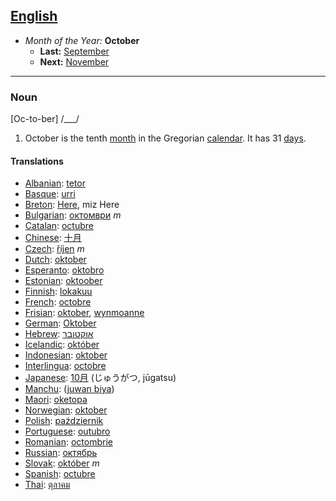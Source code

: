== [[English]] ==
*''Month of the Year:'' '''October'''
**'''Last:''' [[September]]
**'''Next:''' [[November]]
----

===Noun===
[Oc-to-ber] /___/

#October is the tenth [[month]] in the Gregorian [[calendar]]. It has 31 [[day]]s.

====Translations====
*[[Albanian]]: [[tetor]]
*[[Basque]]: [[urri]]
*[[Breton]]: [[Here]], miz Here
*[[Bulgarian]]: [[октомври]] ''m''
*[[Catalan]]: [[octubre]]
*[[Chinese]]: [[十月]]
*[[Czech]]: [[říjen]] ''m''
*[[Dutch]]: [[oktober]]
*[[Esperanto]]: [[oktobro]]
*[[Estonian]]: [[oktoober]]
*[[Finnish]]: [[lokakuu]]
*[[French]]: [[octobre]]
*[[Frisian]]: [[oktober]], [[wynmoanne]]
*[[German]]: [[Oktober]]
*[[Hebrew]]: [[אוקטובר]]
*[[Icelandic]]: [[október]]
*[[Indonesian]]: [[oktober]]
*[[Interlingua]]: [[octobre]]
*[[Japanese]]: [[10月]] (じゅうがつ, jūgatsu)
*[[Manchu]]: ([[juwan biya]])
*[[Maori]]: [[oketopa]]
*[[Norwegian]]: [[oktober]]
*[[Polish]]: [[październik]]
*[[Portuguese]]: [[outubro]]
*[[Romanian]]: [[octombrie]]
*[[Russian]]: [[октябрь]]
*[[Slovak]]: [[október]] ''m''
*[[Spanish]]: [[octubre]]
*[[Thai]]: [[ตุลาคม]]